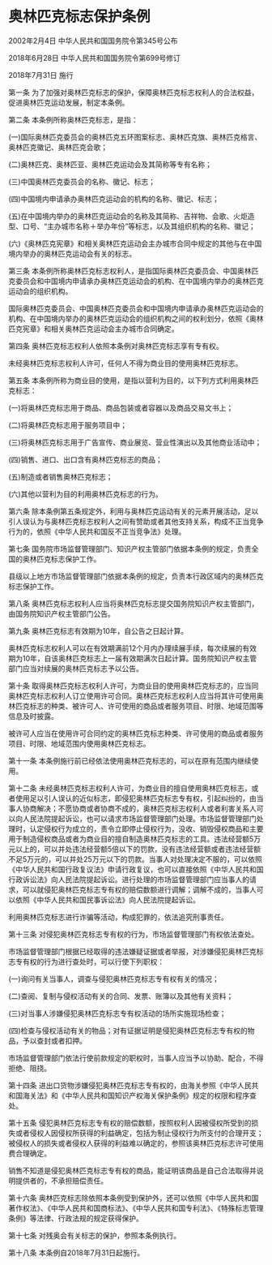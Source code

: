 # 奥林匹克标志保护条例

2002年2月4日 中华人民共和国国务院令第345号公布

2018年6月28日 中华人民共和国国务院令第699号修订　

2018年7月31日 施行

  

第一条 为了加强对奥林匹克标志的保护，保障奥林匹克标志权利人的合法权益，促进奥林匹克运动发展，制定本条例。

第二条 本条例所称奥林匹克标志，是指：

(一)国际奥林匹克委员会的奥林匹克五环图案标志、奥林匹克旗、奥林匹克格言、奥林匹克徽记、奥林匹克会歌；

(二)奥林匹克、奥林匹亚、奥林匹克运动会及其简称等专有名称；

(三)中国奥林匹克委员会的名称、徽记、标志；

(四)中国境内申请承办奥林匹克运动会的机构的名称、徽记、标志；

(五)在中国境内举办的奥林匹克运动会的名称及其简称、吉祥物、会歌、火炬造型、口号、“主办城市名称＋举办年份”等标志，以及其组织机构的名称、徽记；

(六)《奥林匹克宪章》和相关奥林匹克运动会主办城市合同中规定的其他与在中国境内举办的奥林匹克运动会有关的标志。

第三条 本条例所称奥林匹克标志权利人，是指国际奥林匹克委员会、中国奥林匹克委员会和中国境内申请承办奥林匹克运动会的机构、在中国境内举办的奥林匹克运动会的组织机构。

国际奥林匹克委员会、中国奥林匹克委员会和中国境内申请承办奥林匹克运动会的机构、在中国境内举办的奥林匹克运动会的组织机构之间的权利划分，依照《奥林匹克宪章》和相关奥林匹克运动会主办城市合同确定。

第四条 奥林匹克标志权利人依照本条例对奥林匹克标志享有专有权。

未经奥林匹克标志权利人许可，任何人不得为商业目的使用奥林匹克标志。

第五条 本条例所称为商业目的使用，是指以营利为目的，以下列方式利用奥林匹克标志：

(一)将奥林匹克标志用于商品、商品包装或者容器以及商品交易文书上；

(二)将奥林匹克标志用于服务项目中；

(三)将奥林匹克标志用于广告宣传、商业展览、营业性演出以及其他商业活动中；

(四)销售、进口、出口含有奥林匹克标志的商品；

(五)制造或者销售奥林匹克标志；

(六)其他以营利为目的利用奥林匹克标志的行为。

第六条 除本条例第五条规定外，利用与奥林匹克运动有关的元素开展活动，足以引人误认为与奥林匹克标志权利人之间有赞助或者其他支持关系，构成不正当竞争行为的，依照《中华人民共和国反不正当竞争法》处理。

第七条 国务院市场监督管理部门、知识产权主管部门依据本条例的规定，负责全国的奥林匹克标志保护工作。

县级以上地方市场监督管理部门依据本条例的规定，负责本行政区域内的奥林匹克标志保护工作。

第八条 奥林匹克标志权利人应当将奥林匹克标志提交国务院知识产权主管部门，由国务院知识产权主管部门公告。

第九条 奥林匹克标志有效期为10年，自公告之日起计算。

奥林匹克标志权利人可以在有效期满前12个月内办理续展手续，每次续展的有效期为10年，自该奥林匹克标志上一届有效期满次日起计算。国务院知识产权主管部门应当对续展的奥林匹克标志予以公告。

第十条 取得奥林匹克标志权利人许可，为商业目的使用奥林匹克标志的，应当同奥林匹克标志权利人订立使用许可合同。奥林匹克标志权利人应当将其许可使用奥林匹克标志的种类、被许可人、许可使用的商品或者服务项目、时限、地域范围等信息及时披露。

被许可人应当在使用许可合同约定的奥林匹克标志种类、许可使用的商品或者服务项目、时限、地域范围内使用奥林匹克标志。

第十一条 本条例施行前已经依法使用奥林匹克标志的，可以在原有范围内继续使用。

第十二条 未经奥林匹克标志权利人许可，为商业目的擅自使用奥林匹克标志，或者使用足以引人误认的近似标志，即侵犯奥林匹克标志专有权，引起纠纷的，由当事人协商解决；不愿协商或者协商不成的，奥林匹克标志权利人或者利害关系人可以向人民法院提起诉讼，也可以请求市场监督管理部门处理。市场监督管理部门处理时，认定侵权行为成立的，责令立即停止侵权行为，没收、销毁侵权商品和主要用于制造侵权商品或者为商业目的擅自制造奥林匹克标志的工具。违法经营额5万元以上的，可以并处违法经营额5倍以下的罚款，没有违法经营额或者违法经营额不足5万元的，可以并处25万元以下的罚款。当事人对处理决定不服的，可以依照《中华人民共和国行政复议法》申请行政复议，也可以直接依照《中华人民共和国行政诉讼法》向人民法院提起诉讼。进行处理的市场监督管理部门应当事人的请求，可以就侵犯奥林匹克标志专有权的赔偿数额进行调解；调解不成的，当事人可以依照《中华人民共和国民事诉讼法》向人民法院提起诉讼。

利用奥林匹克标志进行诈骗等活动，构成犯罪的，依法追究刑事责任。

第十三条 对侵犯奥林匹克标志专有权的行为，市场监督管理部门有权依法查处。

市场监督管理部门根据已经取得的违法嫌疑证据或者举报，对涉嫌侵犯奥林匹克标志专有权的行为进行查处时，可以行使下列职权：

(一)询问有关当事人，调查与侵犯奥林匹克标志专有权有关的情况；

(二)查阅、复制与侵权活动有关的合同、发票、账簿以及其他有关资料；

(三)对当事人涉嫌侵犯奥林匹克标志专有权活动的场所实施现场检查；

(四)检查与侵权活动有关的物品；对有证据证明是侵犯奥林匹克标志专有权的物品，予以查封或者扣押。

市场监督管理部门依法行使前款规定的职权时，当事人应当予以协助、配合，不得拒绝、阻挠。

第十四条 进出口货物涉嫌侵犯奥林匹克标志专有权的，由海关参照《中华人民共和国海关法》和《中华人民共和国知识产权海关保护条例》规定的权限和程序查处。

第十五条 侵犯奥林匹克标志专有权的赔偿数额，按照权利人因被侵权所受到的损失或者侵权人因侵权所获得的利益确定，包括为制止侵权行为所支付的合理开支；被侵权人的损失或者侵权人获得的利益难以确定的，参照该奥林匹克标志许可使用费合理确定。

销售不知道是侵犯奥林匹克标志专有权的商品，能证明该商品是自己合法取得并说明提供者的，不承担赔偿责任。

第十六条 奥林匹克标志除依照本条例受到保护外，还可以依照《中华人民共和国著作权法》、《中华人民共和国商标法》、《中华人民共和国专利法》、《特殊标志管理条例》等法律、行政法规的规定获得保护。

第十七条 对残奥会有关标志的保护，参照本条例执行。

第十八条 本条例自2018年7月31日起施行。